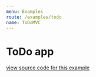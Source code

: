 ```yaml
---
menu: Examples
route: /examples/todo
name: ToDoMVC
---
```




# ToDo app

<Playground>
  <ToDo />
</Playground>

[view source code for this example](https://github.com/alanrsoares/re-reduced/tree/master/examples/ToDo)
